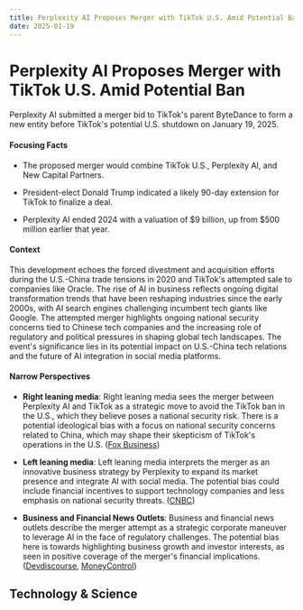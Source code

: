 ```yaml
---
title: Perplexity AI Proposes Merger with TikTok U.S. Amid Potential Ban
date: 2025-01-19
---
```


# Perplexity AI Proposes Merger with TikTok U.S. Amid Potential Ban

Perplexity AI submitted a merger bid to TikTok's parent ByteDance to form a new entity before TikTok's potential U.S. shutdown on January 19, 2025.

#### Focusing Facts

- The proposed merger would combine TikTok U.S., Perplexity AI, and New Capital Partners.

- President-elect Donald Trump indicated a likely 90-day extension for TikTok to finalize a deal.

- Perplexity AI ended 2024 with a valuation of $9 billion, up from $500 million earlier that year.

#### Context

This development echoes the forced divestment and acquisition efforts during the U.S.-China trade tensions in 2020 and TikTok's attempted sale to companies like Oracle. The rise of AI in business reflects ongoing digital transformation trends that have been reshaping industries since the early 2000s, with AI search engines challenging incumbent tech giants like Google. The attempted merger highlights ongoing national security concerns tied to Chinese tech companies and the increasing role of regulatory and political pressures in shaping global tech landscapes. The event's significance lies in its potential impact on U.S.-China tech relations and the future of AI integration in social media platforms.

#### Narrow Perspectives

- **Right leaning media**: Right leaning media sees the merger between Perplexity AI and TikTok as a strategic move to avoid the TikTok ban in the U.S., which they believe poses a national security risk. There is a potential ideological bias with a focus on national security concerns related to China, which may shape their skepticism of TikTok's operations in the U.S. ([Fox Business](https://www.foxbusiness.com/technology/ai-company-perplexity-bids-merge-tiktok-avoid-ban))

- **Left leaning media**: Left leaning media interprets the merger as an innovative business strategy by Perplexity to expand its market presence and integrate AI with social media. The potential bias could include financial incentives to support technology companies and less emphasis on national security threats. ([CNBC](https://www.cnbc.com/2025/01/18/perplexity-ai-makes-a-bid-to-merge-with-tiktok-us.html))

- **Business and Financial News Outlets**: Business and financial news outlets describe the merger attempt as a strategic corporate maneuver to leverage AI in the face of regulatory challenges. The potential bias here is towards highlighting business growth and investor interests, as seen in positive coverage of the merger's financial implications. ([Devdiscourse](https://www.devdiscourse.com/article/headlines/3230371-perplexity-ai-engages-in-bold-move-to-merge-with-tiktok-us), [MoneyControl](https://www.moneycontrol.com/news/trends/ai-will-run-your-life-whether-you-like-it-or-not-perplexity-ai-ceo-aravind-srinivas-12912307.html))

## Technology & Science
